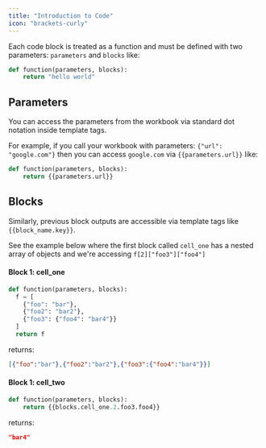 ```yaml
---
title: "Introduction to Code"
icon: "brackets-curly"
---
```


Each code block is treated as a function and must be defined with two parameters: `parameters` and `blocks` like:

``` python
def function(parameters, blocks):
    return "hello world"
```

## Parameters

You can access the parameters from the workbook via standard dot notation inside template tags.

For example, if you call your workbook with parameters: `{"url": "google.com"}` then you can access `google.com` via `{{parameters.url}}` like:

``` python
def function(parameters, blocks):
    return {{parameters.url}}
```

## Blocks

Similarly, previous block outputs are accessible via template tags like `{{block_name.key}}`.

See the example below where the first block called `cell_one` has a nested array of objects and we're accessing `f[2]["foo3"]["foo4"]`

#### Block 1: cell_one

``` python
def function(parameters, blocks):
  f = [
    {"foo": "bar"},
    {"foo2": "bar2"},
    {"foo3": {"foo4": "bar4"}}
  ]
  return f
```

returns:

```json
[{"foo":"bar"},{"foo2":"bar2"},{"foo3":{"foo4":"bar4"}}]
```

#### Block 1: cell_two

```python
def function(parameters, blocks):
    return {{blocks.cell_one.2.foo3.foo4}}
```
returns: 

```json
"bar4"
```
